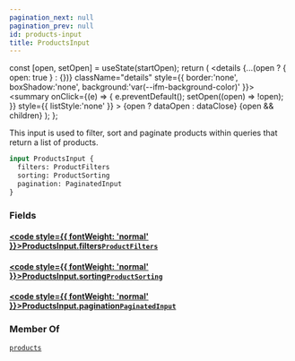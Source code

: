 ```yaml
---
pagination_next: null
pagination_prev: null
id: products-input
title: ProductsInput
---
```









  const [open, setOpen] = useState(startOpen);
  return (
    <details {...(open ? { open: true } : {})} className="details" style={{ border:'none', boxShadow:'none', background:'var(--ifm-background-color)' }}>
      <summary
        onClick={(e) => {
          e.preventDefault();
          setOpen((open) => !open);
        }}
        style={{ listStyle:'none' }}
      >
      {open ? dataOpen : dataClose}
      </summary>
      {open && children}
    </details>
  );
};








This input is used to filter, sort and paginate products within queries that return a list of products.


```graphql
input ProductsInput {
  filters: ProductFilters
  sorting: ProductSorting
  pagination: PaginatedInput
}
```




### Fields

#### [<code style={{ fontWeight: 'normal' }}>ProductsInput.<b>filters</b></code>](#)<Bullet />[`ProductFilters`](/types/inputs/product-filters) <Badge class="badge badge--secondary" text="input"/> 
> 
> 
> 
> 

#### [<code style={{ fontWeight: 'normal' }}>ProductsInput.<b>sorting</b></code>](#)<Bullet />[`ProductSorting`](/types/inputs/product-sorting) <Badge class="badge badge--secondary" text="input"/> 
> 
> 
> 
> 

#### [<code style={{ fontWeight: 'normal' }}>ProductsInput.<b>pagination</b></code>](#)<Bullet />[`PaginatedInput`](/types/inputs/paginated-input) <Badge class="badge badge--secondary" text="input"/> 
> 
> 
> 
> 





### Member Of

[`products`](/api/queries/products)  <Badge class="badge badge--secondary" text="query"/>

